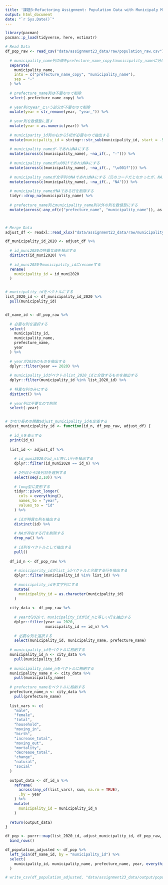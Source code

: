 ```yaml
---
title: '課題3:Refactoring Assignment: Population Data with Municipaly Mergers'
output: html_document
date: "`r Sys.Date()`"
---
```


```r

library(pacman)
pacman::p_load(tidyverse, here, estimatr)

```

```r
# Read Data
df_pop_raw <- read_csv("data/assignment23_data/raw/population_raw.csv") %>% 
  
  # municipality_name列の値をprefecture_name_copyとmunicipality_nameに分けている
  separate(
    municipality_name,
    into = c("prefecture_name_copy", "municipality_name"),
    sep = "-"
  ) %>% 
  
  # prefecture_name列は不要なので削除
  select(-prefecture_name_copy) %>%
  
  # year列のyear_という部分が不要なので削除
  mutate(year = str_remove(year, "year_")) %>% 
  
  # year列を数値型に直す
  mutate(year = as.numeric(year)) %>% 
  
  # municiparity_id列の右から5桁が必要なので抽出する
  mutate(municipality_id = stringr::str_sub(municipality_id, start = -5, end = -1)) %>% 
  
  # municipality_nameが-であればNAにする
  mutate(across(c(municipality_name), ~na_if(., "-"))) %>%
  
  # municipality_nameが\u001fであればNAにする
  mutate(across(c(municipality_name), ~na_if(., "\u001f"))) %>% 
  
  # municipality_nameが文字列のNAであればNAにする（元のコードだとなかったが、NAが残ってしまっていたため追加）
  mutate(across(c(municipality_name), ~na_if(., "NA"))) %>% 
  
  # municipality_nameがNAである行を削除する
  tidyr::drop_na(municipality_name) %>% 
  
  # prefecture_name列とmunicipality_name列以外の列を数値型にする
  mutate(across(-any_of(c("prefecture_name", "municipality_name")), as.numeric))



# Merge Data
adjust_df <- readxl::read_xlsx("data/assignment23_data/raw/municipality_converter_jp.xlsx")

df_municipality_id_2020 <- adjust_df %>% 
  
  # id_muni2020の特異な値を抽出する
  distinct(id_muni2020) %>% 
  
  # id_muni2020をmunicipality_idにrenameする
  rename(
    municipality_id = id_muni2020
  )


# municipality_idをベクトルにする
list_2020_id <- df_municipality_id_2020 %>% 
  pull(municipality_id)


df_name_id <- df_pop_raw %>% 
  
  # 必要な列を選択する
  select(
    municipality_id,
    municipality_name,
    prefecture_name,
    year
  ) %>% 
  
  # yearが2020のものを抽出する
  dplyr::filter(year == 2020) %>% 
  
  # municipality_idがベクトルlist_2020_idと合致するものを抽出する
  dplyr::filter(municipality_id %in% list_2020_id) %>%
  
  # 特異な列のみにする
  distinct() %>% 
  
  # year列は不要なので削除
  select(-year)


# かなり長めの関数adjust_municipality_idを定義する
adjust_municipality_id <- function(id_n, df_pop_raw, adjust_df) {
  
  # id_nを表示する
  print(id_n)
  
  list_id <- adjust_df %>% 
    
    # id_muni2020がid_nと等しい行を抽出する
    dplyr::filter(id_muni2020 == id_n) %>% 
    
    # 2列目から10列目を選択する
    select(seq(2,10)) %>% 
    
    # long型に変形する
    tidyr::pivot_longer(
      cols = everything(),
      names_to = "year",
      values_to = "id"
    ) %>% 
    
    # idが特異な列を抽出する
    distinct(id) %>% 
    
    # NAが存在する行を削除する
    drop_na() %>% 
    
    # id列をベクトルとして抽出する
    pull()
  
  df_id_n <- df_pop_raw %>% 
    
    # miniciparity_idがlist_idベクトルと合致する行を抽出する
    dplyr::filter(municipality_id %in% list_id) %>% 
    
    # municipality_idを文字列にする
    mutate(
      municipality_id = as.character(municipality_id)
    )
  
  city_data <- df_pop_raw %>% 
    
    # yearが2020で、municipality_idがid_nと等しい行を抽出する
    dplyr::filter(year == 2020,
                  municipality_id == id_n) %>% 
    
    # 必要な列を選択する
    select(municipality_id, municipality_name, prefecture_name)
  
  # municipality_idをベクトルに格納する
  municipality_id_n <- city_data %>% 
    pull(municipality_id)
  
  # municipality_name_nをベクトルに格納する
  municipality_name_n <- city_data %>% 
    pull(municipality_name)
  
  # prefecture_nameをベクトルに格納する
  prefecture_name_n <- city_data %>% 
    pull(prefecture_name)
  
  list_vars <- c(
    "male",
    "female",
    "total",
    "household",
    "moving_in",
    "birth",
    "increase_total",
    "moving_out",
    "mortality",
    "decrease_total",
    "change",
    "natural",
    "social"
  )
  
  output_data <- df_id_n %>% 
    reframe(
      across(any_of(list_vars), sum, na.rm = TRUE),
      .by = year
    ) %>% 
    mutate(
      municipality_id = municipality_id_n
    )
  
  return(output_data)
}

df_pop <- purrr::map(list_2020_id, adjust_municipality_id, df_pop_raw, adjust_df) %>% 
  bind_rows()

df_population_adjusted <- df_pop %>% 
  left_join(df_name_id, by = "municipality_id") %>% 
  select(
    municipality_id, municipality_name, prefecture_name, year, everything()
  )

# write_csv(df_population_adjusted, "data/assignment23_data/output/population_adjusted.csv"))
```


